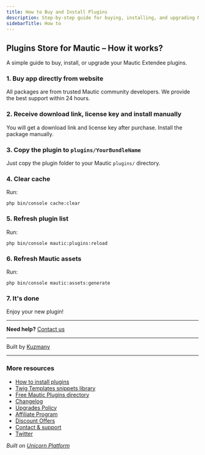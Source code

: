 ```yaml
---
title: How to Buy and Install Plugins
description: Step-by-step guide for buying, installing, and upgrading Mautic Extendee plugins.
sidebarTitle: How to
---
```


## Plugins Store for Mautic – How it works?

A simple guide to buy, install, or upgrade your Mautic Extendee plugins.

### 1. Buy app directly from website

All packages are from trusted Mautic community developers. We provide the best support within 24 hours.

### 2. Receive download link, license key and install manually

You will get a download link and license key after purchase. Install the package manually.

### 3. Copy the plugin to `plugins/YourBundleName`

Just copy the plugin folder to your Mautic `plugins/` directory.

### 4. Clear cache

Run:
```
php bin/console cache:clear
```

### 5. Refresh plugin list

Run:
```
php bin/console mautic:plugins:reload
```

### 6. Refresh Mautic assets

Run:
```
php bin/console mautic:assets:generate
```

### 7. It's done

Enjoy your new plugin!

---

**Need help?** [Contact us](/contact)

---

Built by [Kuzmany](https://kuzmany.biz/)

---

### More resources

- [How to install plugins](/how-to)
- [Twig Templates snippets library](/mautic-twig-templates-bundle-snippets-library)
- [Free Mautic Plugins directory](/free-mautic-plugins-directory)
- [Changelog](/changelog)
- [Upgrades Policy](/upgrades-policy)
- [Affiliate Program](/affiliate)
- [Discount Offers](/discounts)
- [Contact & support](/contact)
- [Twitter](https://twitter.com/mtcextendee)

_Built on [Unicorn Platform](https://unicornplatform.com/?ref=user_website)_

